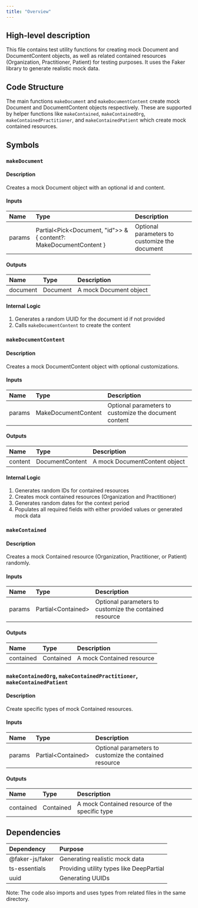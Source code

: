 ```yaml
---
title: "Overview"
---
```


## High-level description
This file contains test utility functions for creating mock Document and DocumentContent objects, as well as related contained resources (Organization, Practitioner, Patient) for testing purposes. It uses the Faker library to generate realistic mock data.

## Code Structure
The main functions `makeDocument` and `makeDocumentContent` create mock Document and DocumentContent objects respectively. These are supported by helper functions like `makeContained`, `makeContainedOrg`, `makeContainedPractitioner`, and `makeContainedPatient` which create mock contained resources.

## Symbols

### `makeDocument`
#### Description
Creates a mock Document object with an optional id and content.

#### Inputs
| Name | Type | Description |
|:-----|:-----|:------------|
| params | Partial&lt;Pick&lt;Document, "id"&gt;&gt; & \{ content?: MakeDocumentContent \} | Optional parameters to customize the document |

#### Outputs
| Name | Type | Description |
|:-----|:-----|:------------|
| document | Document | A mock Document object |

#### Internal Logic
1. Generates a random UUID for the document id if not provided
2. Calls `makeDocumentContent` to create the content

### `makeDocumentContent`
#### Description
Creates a mock DocumentContent object with optional customizations.

#### Inputs
| Name | Type | Description |
|:-----|:-----|:------------|
| params | MakeDocumentContent | Optional parameters to customize the document content |

#### Outputs
| Name | Type | Description |
|:-----|:-----|:------------|
| content | DocumentContent | A mock DocumentContent object |

#### Internal Logic
1. Generates random IDs for contained resources
2. Creates mock contained resources (Organization and Practitioner)
3. Generates random dates for the context period
4. Populates all required fields with either provided values or generated mock data

### `makeContained`
#### Description
Creates a mock Contained resource (Organization, Practitioner, or Patient) randomly.

#### Inputs
| Name | Type | Description |
|:-----|:-----|:------------|
| params | Partial&lt;Contained&gt; | Optional parameters to customize the contained resource |

#### Outputs
| Name | Type | Description |
|:-----|:-----|:------------|
| contained | Contained | A mock Contained resource |

### `makeContainedOrg`, `makeContainedPractitioner`, `makeContainedPatient`
#### Description
Create specific types of mock Contained resources.

#### Inputs
| Name | Type | Description |
|:-----|:-----|:------------|
| params | Partial&lt;Contained&gt; | Optional parameters to customize the contained resource |

#### Outputs
| Name | Type | Description |
|:-----|:-----|:------------|
| contained | Contained | A mock Contained resource of the specific type |

## Dependencies
| Dependency | Purpose |
|:-----------|:--------|
| @faker-js/faker | Generating realistic mock data |
| ts-essentials | Providing utility types like DeepPartial |
| uuid | Generating UUIDs |

Note: The code also imports and uses types from related files in the same directory.
